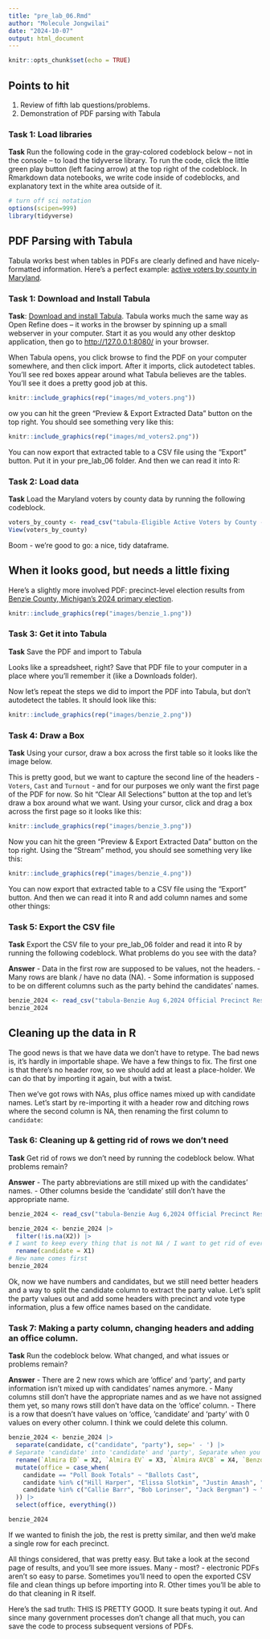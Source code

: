 ```yaml
---
title: "pre_lab_06.Rmd"
author: "Molecule Jongwilai"
date: "2024-10-07"
output: html_document
---
```


```r
knitr::opts_chunk$set(echo = TRUE)
```

## Points to hit

1.  Review of fifth lab questions/problems.
2.  Demonstration of PDF parsing with Tabula

### Task 1: Load libraries

**Task** Run the following code in the gray-colored codeblock below -- not in the console -- to load the tidyverse library. To run the code, click the little green play button (left facing arrow) at the top right of the codeblock. In Rmarkdown data notebooks, we write code inside of codeblocks, and explanatory text in the white area outside of it.

```r
# turn off sci notation
options(scipen=999)
library(tidyverse)
```

## PDF Parsing with Tabula

Tabula works best when tables in PDFs are clearly defined and have nicely-formatted information. Here's a perfect example: [active voters by county in Maryland](https://elections.maryland.gov/press_room/2024_stats/Eligible%20Active%20Voters%20by%20County%20-%20PP24.pdf).

### Task 1: Download and Install Tabula

**Task**: [Download and install Tabula](https://tabula.technology/). Tabula works much the same way as Open Refine does -- it works in the browser by spinning up a small webserver in your computer. Start it as you would any other desktop application, then go to <http://127.0.0.1:8080/> in your browser.

When Tabula opens, you click browse to find the PDF on your computer somewhere, and then click import. After it imports, click autodetect tables. You'll see red boxes appear around what Tabula believes are the tables. You'll see it does a pretty good job at this.

```r
knitr::include_graphics(rep("images/md_voters.png"))
```

ow you can hit the green "Preview & Export Extracted Data" button on the top right. You should see something very like this:

```r
knitr::include_graphics(rep("images/md_voters2.png"))
```

You can now export that extracted table to a CSV file using the "Export" button. Put it in your pre_lab_06 folder. And then we can read it into R:

### Task 2: Load data

**Task** Load the Maryland voters by county data by running the following codeblock.

```r
voters_by_county <- read_csv("tabula-Eligible Active Voters by County - PP24.csv")
View(voters_by_county)
```

Boom - we're good to go: a nice, tidy dataframe.

## When it looks good, but needs a little fixing

Here's a slightly more involved PDF: precinct-level election results from [Benzie County, Michigan's 2024 primary election](https://drive.google.com/file/d/1RqqFInF-5Mb_STYPowPQJSEh9qXh-fpZ/view?usp=drive_link).

```r
knitr::include_graphics(rep("images/benzie_1.png"))
```

### Task 3: Get it into Tabula

**Task** Save the PDF and import to Tabula

Looks like a spreadsheet, right? Save that PDF file to your computer in a place where you'll remember it (like a Downloads folder).

Now let's repeat the steps we did to import the PDF into Tabula, but don't autodetect the tables. It should look like this:

```r
knitr::include_graphics(rep("images/benzie_2.png"))
```

### Task 4: Draw a Box

**Task** Using your cursor, draw a box across the first table so it looks like the image below.

This is pretty good, but we want to capture the second line of the headers - `Voters`, `Cast` and `Turnout` - and for our purposes we only want the first page of the PDF for now. So hit "Clear All Selections" button at the top and let's draw a box around what we want. Using your cursor, click and drag a box across the first page so it looks like this:

```r
knitr::include_graphics(rep("images/benzie_3.png"))
```

Now you can hit the green "Preview & Export Extracted Data" button on the top right. Using the "Stream" method, you should see something very like this:

```r
knitr::include_graphics(rep("images/benzie_4.png"))
```

You can now export that extracted table to a CSV file using the "Export" button. And then we can read it into R and add column names and some other things:

### Task 5: Export the CSV file

**Task** Export the CSV file to your pre_lab_06 folder and read it into R by running the following codeblock. What problems do you see with the data? 

**Answer**
- Data in the first row are supposed to be values, not the headers. 
- Many rows are blank / have no data (NA).
- Some information is supposed to be on different columns such as the party behind the candidates' names. 

```r
benzie_2024 <- read_csv("tabula-Benzie Aug 6,2024 Official Precinct Results.csv")
benzie_2024
```

## Cleaning up the data in R

The good news is that we have data we don't have to retype. The bad news is, it's hardly in importable shape. We have a few things to fix. The first one is that there's no header row, so we should add at least a place-holder. We can do that by importing it again, but with a twist.

Then we've got rows with NAs, plus office names mixed up with candidate names. Let's start by re-importing it with a header row and ditching rows where the second column is NA, then renaming the first column to `candidate`:

### Task 6: Cleaning up & getting rid of rows we don't need

**Task** Get rid of rows we don't need by running the codeblock below. What problems remain?

**Answer** 
- The party abbreviations are still mixed up with the candidates' names. 
- Other columns beside the 'candidate' still don't have the appropriate name. 

```r
benzie_2024 <- read_csv("tabula-Benzie Aug 6,2024 Official Precinct Results.csv", col_names = FALSE)

benzie_2024 <- benzie_2024 |>
  filter(!is.na(X2)) |> 
# I want to keep every thing that is not NA / I want to get rid of every NA
  rename(candidate = X1)
# New name comes first 
benzie_2024
```

Ok, now we have numbers and candidates, but we still need better headers and a way to split the candidate column to extract the party value. Let's split the party values out and add some headers with precinct and vote type information, plus a few office names based on the candidate.

### Task 7: Making a party column, changing headers and adding an office column.

**Task** Run the codeblock below. What changed, and what issues or problems remain? 

**Answer** 
- There are 2 new rows which are 'office' and 'party', and party information isn't mixed up with candidates' names anymore.
- Many columns still don't have the appropriate names and as we have not assigned them yet, so many rows still don't have data on the 'office' column.
- There is a row that doesn't have values on 'office, 'candidate' and 'party' with 0 values on every other column. I think we could delete this column. 

```r
benzie_2024 <- benzie_2024 |>
  separate(candidate, c("candidate", "party"), sep=' - ') |> 
# Separate 'candidate' into 'candidate' and 'party', Separate when you found ' - ' 
  rename(`Almira ED` = X2, `Almira EV` = X3, `Almira AVCB` = X4, `Benzonia ED` = X5, `Benzonia EV` = X6, `Benzonia AVCB` = X7) |> 
  mutate(office = case_when(
    candidate == "Poll Book Totals" ~ "Ballots Cast",
    candidate %in% c("Hill Harper", "Elissa Slotkin", "Justin Amash", "Sherry O'Donnell", "Sandy Pensier", "Mike Rogers") ~ "U.S. Senate",
    candidate %in% c("Callie Barr", "Bob Lorinser", "Jack Bergman") ~ "U.S. House"
  )) |> 
  select(office, everything())

benzie_2024
```
If we wanted to finish the job, the rest is pretty similar, and then we'd make a single row for each precinct.

All things considered, that was pretty easy. But take a look at the second page of results, and you'll see more issues. Many - most? - electronic PDFs aren't so easy to parse. Sometimes you'll need to open the exported CSV file and clean things up before importing into R. Other times you'll be able to do that cleaning in R itself.

Here's the sad truth: THIS IS PRETTY GOOD. It sure beats typing it out. And since many government processes don't change all that much, you can save the code to process subsequent versions of PDFs.
